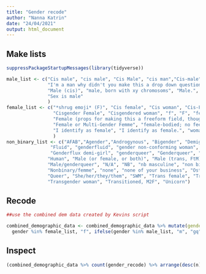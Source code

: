 ```yaml
---
title: "Gender recode"
author: "Nanna Katrin"
date: "24/04/2021"
output: html_document
---
```


## Make lists

```r
suppressPackageStartupMessages(library(tidyverse))

male_list <- c("Cis male", "cis male", "Cis Male", "cis man","Cis-male", "cisdude", "Cisgender male", "Dude",
               "I'm a man why didn't you make this a drop down question. You should of asked sex? And I would of answered yes please. Seriously how much text can this take?", "m", "M", "M|", "mail", "male", "Male", "MALE",
               "Male (cis)", "male, born with xy chromosoms", "Male.", "Malel", "Malr", "man", "Man",  "mtf", 
               "Sex is male"
               )
female_list <- c("*shrug emoji* (F)", "Cis female", "Cis woman", "Cis-Female", "Cis-woman", "cisgender female",
                 "Cisgender Female", "Cisgendered woman", "f", "F", "fem", "female", "Female", "Female (cisgender)",
                 "Female (props for making this a freeform field, though)", "Female assigned at birth", 
                 "Female or Multi-Gender Femme", "female-bodied; no feelings about gender", "female/woman", "fm",
                 "I identify as female", "I identify as female.", "woman", "Woman"
                 )
non_binary_list <- c("AFAB","Agender","Androgynous", "Bigender", "Demiguy", "Enby", "Female/gender non-binary.",
                "Fluid", "genderfluid", "gender non-conforming woman", "Genderfluid", "Genderfluid (born female)",
                "Genderflux demi-girl", "genderqueer", "Genderqueer", "genderqueer woman", "human",
               "Human", "Male (or female, or both)", "Male (trans, FtM)", "male 9:1 female, roughly", 
               "Male/genderqueer", "N/A", "NB", "nb masculine", "non binary", "non-binary", "Nonbinary",
               "Nonbinary/femme", "none", "none of your business", "Ostensibly Male", "Other", "Other/Transfeminine",
               "Queer", "She/her/they/them", "SWM", "Trans female", "Trans man", "Trans woman", "transgender",
               "Transgender woman", "Transitioned, M2F", "Unicorn")

```

## Recode

```r

##use the combined dem data created by Kevins script

combined_demographic_data <- combined_demographic_data %>% mutate(gender_recode = ifelse(
  gender %in% female_list, "f", ifelse(gender %in% male_list, "m", "gq"))) %>% select(1:10, gender_recode, everything())


```

## Inspect

```r

(combined_demographic_data %>% count(gender_recode) %>% arrange(desc(n)) %>% mutate(percentage = round((n/sum(n))*100, 2))) 

```




